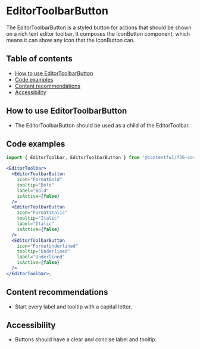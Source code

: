 # EditorToolbarButton

The EditorToolbarButton is a styled button for actions that should be shown on a rich text editor toolbar. It composes the IconButton component, which means it can show any icon that the IconButton can.

## Table of contents

- [How to use EditorToolbarButton](#how-to-use-EditorToolbarButton)
- [Code examples](#code-examples)
- [Content recommendations](#content-recommendations)
- [Accessibility](#accessibility)

## How to use EditorToolbarButton

- The EditorToolbarButton should be used as a child of the EditorToolbar.

## Code examples

```jsx
import { EditorToolbar, EditorToolbarButton } from '@contentful/f36-components';

<EditorToolbar>
  <EditorToolbarButton
    icon="FormatBold"
    tooltip="Bold"
    label="Bold"
    isActive={false}
  />
  <EditorToolbarButton
    icon="FormatItalic"
    tooltip="Italic"
    label="Italic"
    isActive={false}
  />
  <EditorToolbarButton
    icon="FormatUnderlined"
    tooltip="Underlined"
    label="Underlined"
    isActive={false}
  />
</EditorToolbar>;
```

## Content recommendations

- Start every label and tooltip with a capital letter.

## Accessibility

- Buttons should have a clear and concise label and tooltip.
